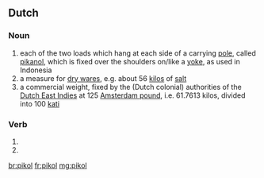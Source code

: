 ==Dutch==

===Noun===
{{nl-noun|?|pikollen|-}}

# each of the two loads which hang at each side of a carrying [[pole]], called [[pikanol]], which is fixed over the shoulders on/like a [[yoke]], as used in Indonesia
# a measure for [[dry ware]]s, e.g. about 56 [[kilo]]s of [[salt]]
# a commercial weight, fixed by the (Dutch colonial) authorities of the [[Dutch East Indies]] at 125 [[Amsterdam pound]], i.e. 61.7613 kilos, divided into 100 [[kati]]

===Verb===
{{nl-verb-form}}

# {{nl-verb form of|p=1|n=sg|t=pres|m=ind|pikollen}}
# {{nl-verb form of|m=imp|pikollen}}

[[br:pikol]]
[[fr:pikol]]
[[mg:pikol]]